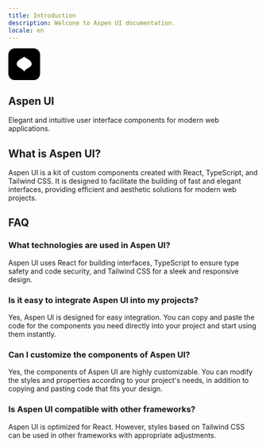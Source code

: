 ```yaml
---
title: Introduction
description: Welcone to Aspen UI documentation.
locale: en
---
```


<div className="flex justify-center items-center p-4 rounded-lg border-[1px] border-border bg-card">
  <article className="relative p-8 flex flex-col gap-4 justify-center items-center ">
    <svg
      width="64"
      height="64"
      viewBox="0 0 34 34"
      fill="none"
      xmlns="http://www.w3.org/2000/svg"
      aria-hidden="true"
      className="drop-shadow-md"
    >
      <rect width="34" height="34" rx="7" fill="#000" />
      <path
        d="M25 16.7576C25 20.7742 18.7778 21 17 25C15.2222 21 9 20.7742 9 16.7576C9 13 13.4444 11.5 17 9C20.5 11.5 25 13 25 16.7576Z"
        fill="#ffffff"
      />
    </svg>
    <h1 className="text-3xl font-bold">Aspen UI</h1>
    <p className="text-center ">
      Elegant and intuitive user interface components for modern web
      applications.
    </p>
  </article>
</div>

## What is Aspen UI?

Aspen UI is a kit of custom components created with React, TypeScript, and Tailwind CSS. It is designed to facilitate the building of fast and elegant interfaces, providing efficient and aesthetic solutions for modern web projects.

## FAQ

### What technologies are used in Aspen UI?

Aspen UI uses React for building interfaces, TypeScript to ensure type safety and code security, and Tailwind CSS for a sleek and responsive design.

### Is it easy to integrate Aspen UI into my projects?

Yes, Aspen UI is designed for easy integration. You can copy and paste the code for the components you need directly into your project and start using them instantly.

### Can I customize the components of Aspen UI?

Yes, the components of Aspen UI are highly customizable. You can modify the styles and properties according to your project's needs, in addition to copying and pasting code that fits your design.

### Is Aspen UI compatible with other frameworks?

Aspen UI is optimized for React. However, styles based on Tailwind CSS can be used in other frameworks with appropriate adjustments.
